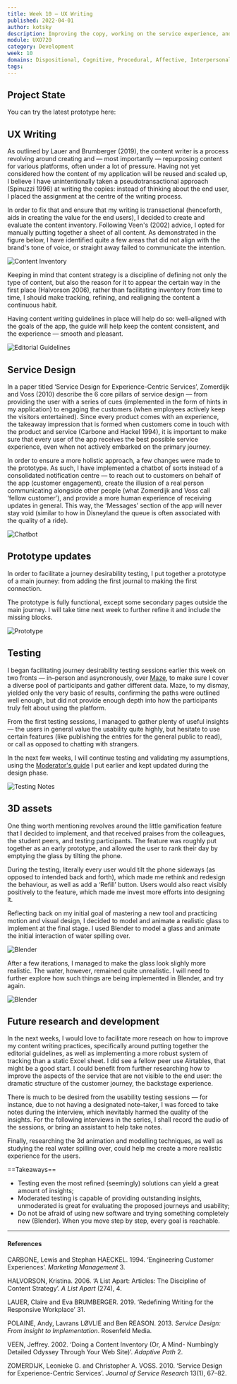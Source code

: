 ```yaml
---
title: Week 10 — UX Writing
published: 2022-04-01
author: kotsky
description: Improving the copy, working on the service experience, and facilitating journey desirability settings
module: UXO720
category: Development
week: 10
domains: Dispositional, Cognitive, Procedural, Affective, Interpersonal
tags: 
---
```


## Project State

You can try the latest prototype here:
<MentalHealthTwo />

## UX Writing
As outlined by Lauer and Brumberger (2019), the content writer is a process revolving around creating and — most importantly — repurposing content for various platforms, often under a lot of pressure. Having not yet considered how the content of my application will be reused and scaled up, I believe I have unintentionally taken a pseudotransactional approach (Spinuzzi 1996) at writing the copies: instead of thinking about the end user, I placed the assignment at the centre of the writing process.

In order to fix that and ensure that my writing is transactional (henceforth, aids in creating the value for the end users), I decided to create and evaluate the content inventory. Following Veen's (2002) advice, I opted for manually putting together a sheet of all content. As demonstrated in the figure below, I have identified quite a few areas that did not align with the brand's tone of voice, or straight away failed to communicate the intention.

![Content Inventory](./img/02/10-content.jpeg)

Keeping in mind that content strategy is a discipline of defining not only the type of content, but also the reason for it to appear the certain way in the first place (Halvorson 2006), rather than facilitating inventory from time to time, I should make tracking, refining, and realigning the content a continuous habit.

Having content writing guidelines in place will help do so: well–aligned with the goals of the app, the guide will help keep the content consistent, and the experience — smooth and pleasant.

![Editorial Guidelines](./img/02/10-guide.jpeg)

## Service Design

In a paper titled ‘Service Design for Experience-Centric Services’, Zomerdijk and Voss (2010) describe the 6 core pillars of service design — from providing the user with a series of cues (implemented in the form of hints in my application) to engaging the customers (when employees actively keep the visitors entertained). Since every product comes with an experience, the takeaway impression that is formed when customers come in touch with the product and service (Carbone and Hackel 1994), it is important to make sure that every user of the app receives the best possible service experience, even when not actively embarked on the primary journey.

In order to ensure a more holistic approach, a few changes were made to the prototype. As such, I have implemented a chatbot of sorts instead of a consolidated notification centre — to reach out to customers on behalf of the app (customer engagement), create the illusion of a real person communicating alongside other people (what Zomerdijk and Voss call ‘fellow customer’), and provide a more human experience of receiving updates in general. This way, the ‘Messages’ section of the app will never stay void (similar to how in Disneyland the queue is often associated with the quality of a ride).

![Chatbot](./img/02/10-service.jpg)

## Prototype updates

In order to facilitate a journey desirability testing, I put together a prototype of a main journey: from adding the first journal to making the first connection.

The prototype is fully functional, except some secondary pages outside the main journey. I will take time next week to further refine it and include the missing blocks.

![Prototype](./img/02/10-proto.gif)

## Testing

I began facilitating journey desirability testing sessions earlier this week on two fronts — in–person and asyncronously, over [Maze](https://t.maze.co/83745174), to make sure I cover a diverse pool of participants and gather different data. Maze, to my dismay, yielded only the very basic of results, confirming the paths were outlined well enough, but did not provide enough depth into how the participants truly felt about using the platform.

From the first testing sessions, I managed to gather plenty of useful insights — the users in general value the usability quite highly, but hesitate to use certain features (like publishing the entries for the general public to read), or call as opposed to chatting with strangers. 

In the next few weeks, I will continue testing and validating my assumptions, using the [Moderator's guide](https://docs.google.com/document/d/1K4t7pV78pjjacJNf659J5vbPeBO4ljA8dtve-oFvL7Q/edit) I put earlier and kept updated during the design phase.

![Testing Notes](./img/02/10-UT.jpg)

## 3D assets

One thing worth mentioning revolves around the little gamification feature that I decided to implement, and that received praises from the colleagues, the student peers, and testing participants. The feature was roughly put together as an early prototype, and allowed the user to rank their day by emptying the glass by tilting the phone. 

During the testing, literally every user would tilt the phone sideways (as opposed to intended back and forth), which made me rethink and redesign the behaviour, as well as add a ‘Refill’ button. Users would also react visibly positively to the feature, which made me invest more efforts into designing it. 

Reflecting back on my initial goal of mastering a new tool and practicing motion and visual design, I decided to model and animate a realistic glass to implement at the final stage. I used Blender to model a glass and animate the initial interaction of water spilling over.

![Blender](./img/02/10-blender.gif)

After a few iterations, I managed to make the glass look slighly more realistic. The water, however, remained quite unrealistic. I will need to further explore how such things are being implemented in Blender, and try again.

![Blender](./img/02/10-blender-2.png)

## Future research and development

In the next weeks, I would love to facilitate more reseach on how to improve my content writing practices, specifically around putting together the editorial guidelines, as well as implementing a more robust system of tracking than a static Excel sheet. I did see a fellow peer use Airtables, that might be a good start. I could benefit from further researching how to improve the aspects of the service that are not visible to the end user: the dramatic structure of the customer journey, the backstage experience. 

There is much to be desired from the usability testing sessions — for instance, due to not having a designated note–taker, I was forced to take notes during the interview, which inevitably harmed the quality of the insights. For the following interviews in the series, I shall record the audio of the sessions, or bring an assistant to help take notes.  

Finally, researching the 3d animation and modelling techniques, as well as studying the real water spilling over, could help me create a more realistic experience for the users.

==Takeaways==
- Testing even the most refined (seemingly) solutions can yield a great amount of insights;
- Moderated testing is capable of providing outstanding insights, unmoderated is great for evaluating the proposed journeys and usability;
- Do not be afraid of using new software and trying something completely new (Blender). When you move step by step, every goal is reachable.

---

#### References

CARBONE, Lewis and Stephan HAECKEL. 1994. ‘Engineering Customer Experiences’. _Marketing Management_ 3.

HALVORSON, Kristina. 2006. ‘A List Apart: Articles: The Discipline of Content Strategy’. _A List Apart_ (274), 4.

LAUER, Claire and Eva BRUMBERGER. 2019. ‘Redefining Writing for the Responsive Workplace’ 31.

POLAINE, Andy, Lavrans LØVLIE and Ben REASON. 2013. _Service Design: From Insight to Implementation_. Rosenfeld Media.

VEEN, Jeffrey. 2002. ‘Doing a Content Inventory (Or, A Mind- Numbingly Detailed Odyssey Through Your Web Site)’. _Adaptive Path_ 2.

ZOMERDIJK, Leonieke G. and Christopher A. VOSS. 2010. ‘Service Design for Experience-Centric Services’. _Journal of Service Research_ 13(1), 67–82.

